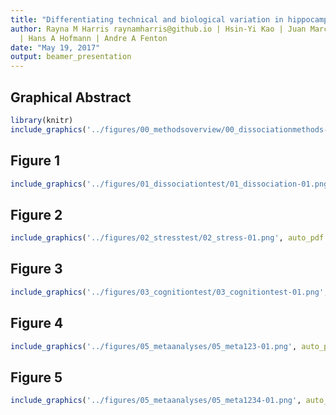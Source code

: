 ```yaml
---
title: "Differentiating technical and biological variation in hippocampal gene expression"
author: Rayna M Harris raynamharris@github.io | Hsin-Yi Kao | Juan Marcos Alarcon
  | Hans A Hofmann | Andre A Fenton
date: "May 19, 2017"
output: beamer_presentation
---
```


## Graphical Abstract 


```r
library(knitr)
include_graphics('../figures/00_methodsoverview/00_dissociationmethods-01.png', auto_pdf = TRUE, dpi = 300)
```

## Figure 1 

```r
include_graphics('../figures/01_dissociationtest/01_dissociation-01.png', auto_pdf = TRUE, dpi = 400)
```

## Figure 2

```r
include_graphics('../figures/02_stresstest/02_stress-01.png', auto_pdf = TRUE, dpi = 400)
```


## Figure 3

```r
include_graphics('../figures/03_cognitiontest/03_cognitiontest-01.png', auto_pdf = TRUE, dpi = 400)
```


## Figure 4

```r
include_graphics('../figures/05_metaanalyses/05_meta123-01.png', auto_pdf = TRUE, dpi = 300)
```

## Figure 5

```r
include_graphics('../figures/05_metaanalyses/05_meta1234-01.png', auto_pdf = TRUE, dpi = 300)
```



